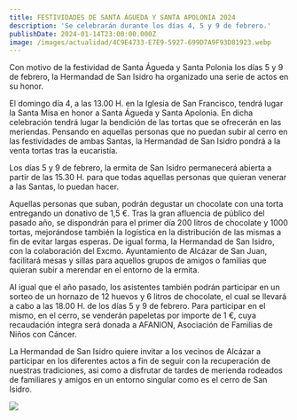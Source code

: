 ```yaml
---
title: FESTIVIDADES DE SANTA ÁGUEDA Y SANTA APOLONIA 2024
description: 'Se celebrarán durante los días 4, 5 y 9 de febrero.'
publishDate: 2024-01-14T23:00:00.000Z
image: /images/actualidad/4C9E4733-E7E9-5927-699D7A9F93D81923.webp
---
```


Con motivo de la festividad de Santa Águeda y Santa Polonia los días 5 y 9 de febrero, la Hermandad de San Isidro ha organizado una serie de actos en su honor.

El domingo día 4, a las 13.00 H. en la Iglesia de San Francisco, tendrá lugar la Santa Misa en honor a Santa Águeda y Santa Apolonia. En dicha celebración tendrá lugar la bendición de las tortas que se ofrecerán en las meriendas. Pensando en aquellas personas que no puedan subir al cerro en las festividades de ambas Santas, la Hermandad de San Isidro pondrá a la venta tortas tras la eucaristía.

Los días 5 y 9 de febrero, la ermita de San Isidro permanecerá abierta a partir de las 15.30 H. para que todas aquellas personas que quieran venerar a las Santas, lo puedan hacer.

Aquellas personas que suban, podrán degustar un chocolate con una torta entregando un donativo de 1,5 €.
Tras la gran afluencia de público del pasado año, se dispondrán para el primer día 200 litros de chocolate y 1000 tortas, mejorándose también la logística en la distribución de las mismas a fin de evitar largas esperas. De igual forma, la Hermandad de San Isidro, con la colaboración del Excmo. Ayuntamiento de Alcázar de San Juan, facilitará mesas y sillas para aquellos grupos de amigos o familias que quieran subir a merendar en el entorno de la ermita.

Al igual que el año pasado, los asistentes también podrán participar en un sorteo de un hornazo de 12 huevos y 6 litros de chocolate, el cual se llevará a cabo a las 18.00 H. de los días 5 y 9 de febrero. Para participar en el mismo, en el cerro, se venderán papeletas por importe de 1 €, cuya recaudación íntegra será donada a AFANION, Asociación de Familias de Niños con Cáncer.

La Hermandad de San Isidro quiere invitar a los vecinos de Alcázar a participar en los diferentes actos a fin de seguir con la recuperación de nuestras tradiciones, así como a disfrutar de tardes de merienda rodeados de familiares y amigos en un entorno singular como es el cerro de San Isidro.

![](</images/carteles/2024 SANTA AGUEDA Y SANTA APOLONIA.webp>)
